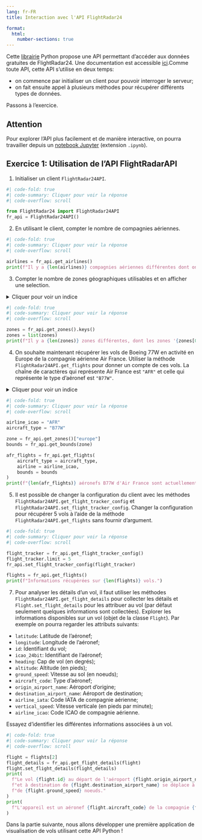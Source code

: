 ```yaml
---
lang: fr-FR
title: Interaction avec l'API FlightRadar24

format:
  html:
    number-sections: true
---
```


Cette [librairie](https://github.com/JeanExtreme002/FlightRadarAPI) Python propose une API permettant d'accéder aux données gratuites de FlightRadar24. Une documentation est accessible [ici](https://jeanextreme002.github.io/FlightRadarAPI/python/).Comme toute API, cette API s'utilise en deux temps:

- on commence par initialiser un client pour pouvoir interroger le serveur;
- on fait ensuite appel à plusieurs méthodes pour récupérer différents types de données. 

Passons à l'exercice.

::: {.callout-note appearance="simple"}

## Attention

Pour explorer l'API plus facilement et de manière interactive, on pourra travailler depuis un [notebook Jupyter](https://jupyter.org/try-jupyter/notebooks/?path=notebooks/Intro.ipynb) (extension `.ipynb`).
:::

::: {.callout-tip collapse="false" icon=false}
## `<i class="bi bi-book"></i>`{=html} Exercice 1: Utilisation de l'API FlightRadarAPI

1. Initialiser un client `FlightRadar24API`.

```python
#| code-fold: true
#| code-summary: Cliquer pour voir la réponse
#| code-overflow: scroll

from FlightRadar24 import FlightRadar24API
fr_api = FlightRadar24API()
```

2. En utilisant le client, compter le nombre de compagnies aériennes.

```python
#| code-fold: true
#| code-summary: Cliquer pour voir la réponse
#| code-overflow: scroll

airlines = fr_api.get_airlines()
print(f"Il y a {len(airlines)} compagnies aériennes différentes dont on peut récupérer les vols.")
```

3. Compter le nombre de zones géographiques utilisables et en afficher une selection.

<details>
<summary>Cliquer pour voir un indice</summary>
La méthode `FlightRadar24API.get_zones` retourne un dictionnaire contenant une clé pour chaque zone.
</details>

```python
#| code-fold: true
#| code-summary: Cliquer pour voir la réponse
#| code-overflow: scroll

zones = fr_api.get_zones().keys()
zones = list(zones)
print(f"Il y a {len(zones)} zones différentes, dont les zones '{zones[0]}', '{zones[1]}', '{zones[2]}', etc.")
```

4. On souhaite maintenant récupérer les vols de Boeing 77W en activité en Europe de la compagnie aérienne Air France. Utiliser la méthode `FlightRadar24API.get_flights` pour donner un compte de ces vols. La chaîne de caractères qui représente Air France est `"AFR"` et celle qui représente le type d'aéronef est `"B77W"`.

<details>
<summary>Cliquer pour voir un indice</summary>
La méthode à utiliser prend un argument `bounds`, que la méthode `FlightRadar24API.get_bounds` permet de récupérer à partir d'une zone géographique.
</details>

```python
#| code-fold: true
#| code-summary: Cliquer pour voir la réponse
#| code-overflow: scroll

airline_icao = "AFR"
aircraft_type = "B77W"

zone = fr_api.get_zones()["europe"]
bounds = fr_api.get_bounds(zone)

afr_flights = fr_api.get_flights(
    aircraft_type = aircraft_type,
    airline = airline_icao,
    bounds = bounds
)
print(f"{len(afr_flights)} aéronefs B77W d'Air France sont actuellement en activité en Europe.")
```

5. Il est possible de changer la configuration du client avec les méthodes `FlightRadar24API.get_flight_tracker_config` et `FlightRadar24API.set_flight_tracker_config`. Changer la configuration pour récupérer 5 vols à l'aide de la méthode `FlightRadar24API.get_flights` sans fournir d'argument.

```python
#| code-fold: true
#| code-summary: Cliquer pour voir la réponse
#| code-overflow: scroll

flight_tracker = fr_api.get_flight_tracker_config()
flight_tracker.limit = 5
fr_api.set_flight_tracker_config(flight_tracker)

flights = fr_api.get_flights()
print(f"Informations récupérées sur {len(flights)} vols.")
```

7. Pour analyser les détails d'un vol, il faut utiliser les méthodes `FlightRadar24API.get_flight_details` pour collecter les détails et `Flight.set_flight_details` pour les attribuer au vol (par défaut seulement quelques informations sont collectées). Explorer les informations disponibles sur un vol (objet de la classe `Flight`). Par exemple on pourra regarder les attributs suivants:

- `latitude`: Latitude de l'aéronef;
- `longitude`: Longitude de l'aéronef;
- `id`: Identifiant du vol;
- `icao_24bit`: Identifiant de l'aéronef;
- `heading`: Cap de vol (en degrés);
- `altitude`: Altitude (en pieds);
- `ground_speed`: Vitesse au sol (en noeuds);
- `aircraft_code`: Type d'aéronef;
- `origin_airport_name`: Aéroport d'origine;
- `destination_airport_name`: Aéroport de destination;
- `airline_iata`: Code IATA de compagnie aérienne;
- `vertical_speed`: Vitesse verticale (en pieds par minute);
- `airline_icao`: Code ICAO de compagnie aérienne.

Essayez d'identifier les différentes informations associées à un vol.

```python
#| code-fold: true
#| code-summary: Cliquer pour voir la réponse
#| code-overflow: scroll

flight = flights[2]
flight_details = fr_api.get_flight_details(flight)
flight.set_flight_details(flight_details)
print(
  f"Le vol {flight.id} au départ de l'aéroport {flight.origin_airport_name} "
  f"et à destination de {flight.destination_airport_name} se déplace à une vitesse "
  f"de {flight.ground_speed} noeuds."
)
print(
  f"L'appareil est un aéronef {flight.aircraft_code} de la compagnie {flight.airline_icao}."
)
```
:::

Dans la partie suivante, nous allons développer une première application de visualisation de vols utilisant cette API Python !
